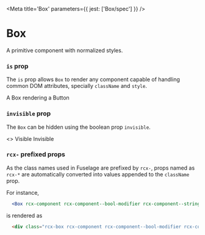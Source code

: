 
<Meta title='Box' parameters={{ jest: ['Box/spec'] }} />

# Box

A primitive component with normalized styles.

<Props of={Box} />

### `is` prop

The `is` prop allows `Box` to render any component capable of handling common DOM attributes, specially `className` and
`style`.

<Preview>
  <Story name='is prop'>
    <Box is={Button}>A Box rendering a Button</Box>
  </Story>
</Preview>

### `invisible` prop

The `Box` can be hidden using the boolean prop `invisible`.

<Preview>
  <Story name='invisible prop'>
    <>
      <Box>Visible</Box>
      <Box invisible>Invisible</Box>
    </>
  </Story>
</Preview>

### `rcx-` prefixed props

As the class names used in Fuselage are prefixed by `rcx-`, props named as `rcx-*` are automatically converted into
values appended to the `className` prop.

For instance,

```jsx
  <Box rcx-component rcx-component--bool-modifier rcx-component--string-modifier='value' />
```

is rendered as

```html
  <div class="rcx-box rcx-component rcx-component--bool-modifier rcx-component--string-modifier-value"></div>
```
